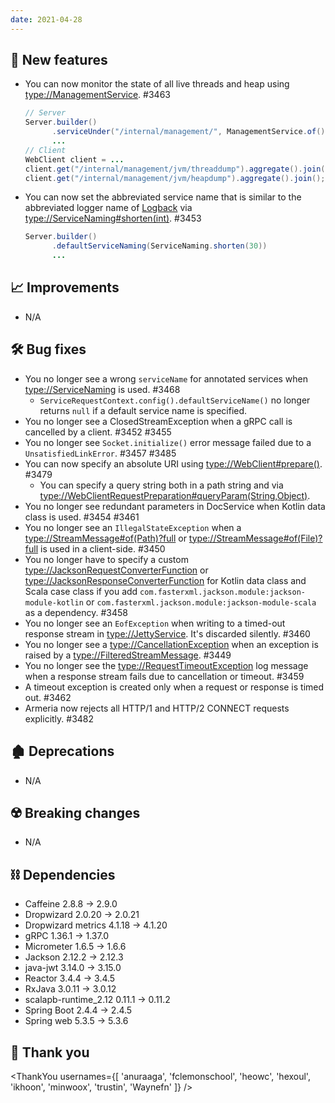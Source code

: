 ```yaml
---
date: 2021-04-28
---
```


## 🌟 New features

- You can now monitor the state of all live threads and heap using <type://ManagementService>. #3463
  ```java
  // Server
  Server.builder()
        .serviceUnder("/internal/management/", ManagementService.of())
        ...
  // Client
  WebClient client = ...
  client.get("/internal/management/jvm/threaddump").aggregate().join();
  client.get("/internal/management/jvm/heapdump").aggregate().join();
  ```
- You can now set the abbreviated service name that is similar to the abbreviated logger name of
  [Logback](http://logback.qos.ch/manual/layouts.html#ClassicPatternLayout) via
  <type://ServiceNaming#shorten(int)>. #3453
  ```java
  Server.builder()
        .defaultServiceNaming(ServiceNaming.shorten(30))
        ...
  ```

## 📈 Improvements

- N/A

## 🛠️ Bug fixes

- You no longer see a wrong `serviceName` for annotated services when <type://ServiceNaming> is used. #3468
  - `ServiceRequestContext.config().defaultServiceName()` no longer returns `null` if a default service name
    is specified.
- You no longer see a ClosedStreamException when a gRPC call is cancelled by a client. #3452 #3455
- You no longer see `Socket.initialize()` error message failed due to a `UnsatisfiedLinkError`. #3457 #3485
- You can now specify an absolute URI using <type://WebClient#prepare()>. #3479
  - You can specify a query string both in a path string and via
    <type://WebClientRequestPreparation#queryParam(String,Object)>.
- You no longer see redundant parameters in DocService when Kotlin data class is used. #3454 #3461
- You no longer see an `IllegalStateException` when a <type://StreamMessage#of(Path)?full> or
  <type://StreamMessage#of(File)?full> is used in a client-side. #3450
- You no longer have to specify a custom <type://JacksonRequestConverterFunction> or
  <type://JacksonResponseConverterFunction> for Kotlin data class and Scala case class if you add
  `com.fasterxml.jackson.module:jackson-module-kotlin` or `com.fasterxml.jackson.module:jackson-module-scala`
  as a dependency. #3458
- You no longer see an `EofException` when writing to a timed-out response stream in <type://JettyService>.
  It's discarded silently. #3460
- You no longer see a <type://CancellationException> when an exception is raised by
  a <type://FilteredStreamMessage>. #3449
- You no longer see the <type://RequestTimeoutException> log message when a response stream fails due to
  cancellation or timeout. #3459
- A timeout exception is created only when a request or response is timed out. #3462
- Armeria now rejects all HTTP/1 and HTTP/2 CONNECT requests explicitly. #3482

## 🏚️ Deprecations

- N/A

## ☢️ Breaking changes

- N/A

## ⛓ Dependencies

- Caffeine 2.8.8 → 2.9.0
- Dropwizard 2.0.20 → 2.0.21
- Dropwizard metrics 4.1.18 → 4.1.20
- gRPC 1.36.1 → 1.37.0
- Micrometer 1.6.5 → 1.6.6
- Jackson 2.12.2 → 2.12.3
- java-jwt 3.14.0 → 3.15.0
- Reactor 3.4.4 → 3.4.5
- RxJava 3.0.11 → 3.0.12
- scalapb-runtime_2.12 0.11.1 → 0.11.2
- Spring Boot 2.4.4 → 2.4.5
- Spring web 5.3.5 → 5.3.6

## 🙇 Thank you

<ThankYou
  usernames={[
    'anuraaga',
    'fclemonschool',
    'heowc',
    'hexoul',
    'ikhoon',
    'minwoox',
    'trustin',
    'Waynefn'
  ]}
/>
